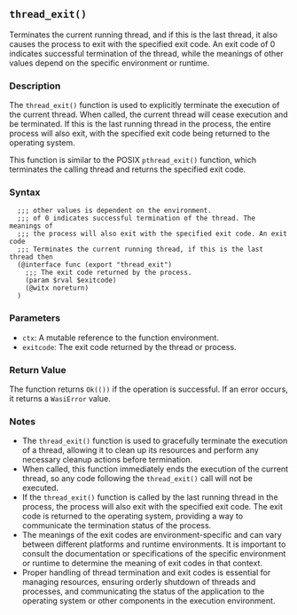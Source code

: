 ## `thread_exit()`

Terminates the current running thread, and if this is the last thread, it also causes the process to exit with the specified exit code. An exit code of 0 indicates successful termination of the thread, while the meanings of other values depend on the specific environment or runtime.

### Description

The `thread_exit()` function is used to explicitly terminate the execution of the current thread. When called, the current thread will cease execution and be terminated. If this is the last running thread in the process, the entire process will also exit, with the specified exit code being returned to the operating system.

This function is similar to the POSIX `pthread_exit()` function, which terminates the calling thread and returns the specified exit code.

### Syntax

```ebnf
  ;;; other values is dependent on the environment.
  ;;; of 0 indicates successful termination of the thread. The meanings of
  ;;; the process will also exit with the specified exit code. An exit code
  ;;; Terminates the current running thread, if this is the last thread then
  (@interface func (export "thread_exit")
    ;;; The exit code returned by the process.
    (param $rval $exitcode)
    (@witx noreturn)
  )
```
### Parameters

- `ctx`: A mutable reference to the function environment.
- `exitcode`: The exit code returned by the thread or process.

### Return Value

The function returns `Ok(())` if the operation is successful. If an error occurs, it returns a `WasiError` value.

### Notes

- The `thread_exit()` function is used to gracefully terminate the execution of a thread, allowing it to clean up its resources and perform any necessary cleanup actions before termination.
- When called, this function immediately ends the execution of the current thread, so any code following the `thread_exit()` call will not be executed.
- If the `thread_exit()` function is called by the last running thread in the process, the process will also exit with the specified exit code. The exit code is returned to the operating system, providing a way to communicate the termination status of the process.
- The meanings of the exit codes are environment-specific and can vary between different platforms and runtime environments. It is important to consult the documentation or specifications of the specific environment or runtime to determine the meaning of exit codes in that context.
- Proper handling of thread termination and exit codes is essential for managing resources, ensuring orderly shutdown of threads and processes, and communicating the status of the application to the operating system or other components in the execution environment.

